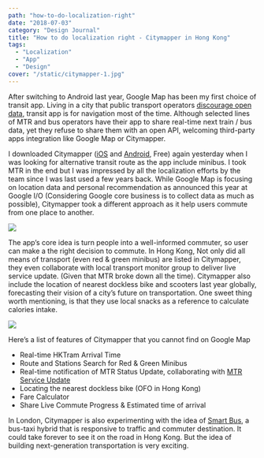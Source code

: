 ```yaml
---
path: "how-to-do-localization-right"
date: "2018-07-03"
category: "Design Journal"
title: "How to do localization right - Citymapper in Hong Kong"
tags: 
  - "Localization"
  - "App"
  - "Design"
cover: "/static/citymapper-1.jpg"
---
```


After switching to Android last year, Google Map has been my first choice of transit app. Living in a city that public transport operators [discourage open data](http://harbourtimes.com/2017/08/08/reform-hong-kongs-transport-system-opening-data/), transit app is for navigation most of the time. Although selected lines of MTR and bus operators have their app to share real-time next train / bus data, yet they refuse to share them with an open API, welcoming third-party apps integration like Google Map or Citymapper.

I downloaded Citymapper ([iOS](https://itunes.apple.com/us/app/citymapper-transit-navigation/id469463298?mt=8) and [Android](https://play.google.com/store/apps/details?id=com.citymapper.app.release&hl=zh_TW), Free) again yesterday when I was looking for alternative transit route as the app include minibus. I took MTR in the end but I was impressed by all the localization efforts by the team since I was last used a few years back. While Google Map is focusing on location data and personal recommendation as announced this year at Google I/O (Considering Google core business is to collect data as much as possible), Citymapper took a different approach as it help users commute from one place to another. 

![](/static/citymapper-2.jpg)

The app’s core idea is turn people into a well-informed commuter, so user can make a the right decision to commute. In Hong Kong, Not only did all means of transport (even red & green minibus) are listed in Citymapper, they even collaborate with local transport monitor group to deliver live service update. (Given that MTR broke down all the time). Citymapper also include the location of nearest dockless bike and scooters last year globally, forecasting their vision of a city’s future on transportation. One sweet thing worth mentioning, is that they use local snacks as a reference to calculate calories intake.

![](/static/citymapper-3.png)

Here’s a list of features of Citymapper that you cannot find on Google Map    

- Real-time HKTram Arrival Time
- Route and Stations Search for Red & Green Minibus
- Real-time notification of MTR Status Update, collaborating with [MTR Service Update](https://twitter.com/mtrupdate)   
- Locating the nearest dockless bike (OFO in Hong Kong)
- Fare Calculator 
- Share Live Commute Progress & Estimated time of arrival 

In London, Citymapper is also experimenting with the idea of [Smart Bus](https://citymapper.com/smartride), a bus-taxi hybrid that is responsive to traffic and commuter destination. It could take forever to see it on the road in Hong Kong. But the idea of building next-generation transportation is very exciting.